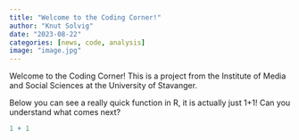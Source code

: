 ```yaml
---
title: "Welcome to the Coding Corner!"
author: "Knut Solvig"
date: "2023-08-22"
categories: [news, code, analysis]
image: "image.jpg"
---
```


Welcome to the Coding Corner! This is a project from the Institute of Media and Social Sciences at the University of Stavanger.

Below you can see a really quick function in R, it is actually just 1+1! Can you understand what comes next?

```r
1 + 1
```
